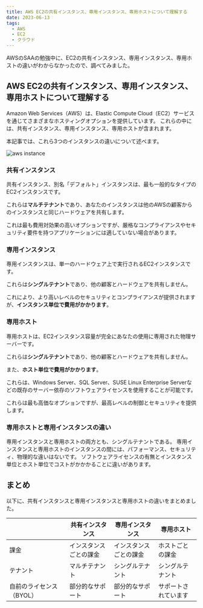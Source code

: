 ```yaml
---
title: AWS EC2の共有インスタンス、専用インスタンス、専用ホストについて理解する
date: 2023-06-13
tags:
  - AWS
  - EC2
  - クラウド
---
```


AWSのSAAの勉強中に、EC2の共有インスタンス、専用インスタンス、専用ホストの違いがわからなかったので、調べてみました。

## AWS EC2の共有インスタンス、専用インスタンス、専用ホストについて理解する

Amazon Web Services（AWS）は、Elastic Compute Cloud（EC2）サービスを通じてさまざまなホスティングオプションを提供しています。
これらの中には、共有インスタンス、専用インスタンス、専用ホストが含まれます。

本記事では、これら3つのインスタンスの違いについて述べます。

![aws instance](aws_instance.drawio.png)

### 共有インスタンス

共有インスタンス、別名「デフォルト」インスタンスは、最も一般的なタイプのEC2インスタンスです。

これらは**マルチテナント**であり、あなたのインスタンスは他のAWSの顧客からのインスタンスと同じハードウェアを共有します。

これは最も費用対効果の高いオプションですが、厳格なコンプライアンスやセキュリティ要件を持つアプリケーションには適していない場合があります。

### 専用インスタンス
専用インスタンスは、単一のハードウェア上で実行されるEC2インスタンスです。

これらは**シングルテナント**であり、他の顧客とハードウェアを共有しません。

これにより、より高いレベルのセキュリティとコンプライアンスが提供されますが、**インスタンス単位で費用がかかります**。


### 専用ホスト

専用ホストは、EC2インスタンス容量が完全にあなたの使用に専用された物理サーバーです。

これらは**シングルテナント**であり、他の顧客とハードウェアを共有しません。

また、**ホスト単位で費用がかかります**。

これらは、Windows Server、SQL Server、SUSE Linux Enterprise Serverなどの既存のサーバー依存のソフトウェアライセンスを使用することが可能です。

これらは最も高価なオプションですが、最高レベルの制御とセキュリティを提供します。


### 専用ホストと専用インスタンスの違い

専用インスタンスと専用ホストの両方とも、シングルテナントである。
専用インスタンスと専用ホストのインスタンスの間には、パフォーマンス、セキュリティ、物理的な違いはないです。
ソフトウェアライセンスの有無とインスタンス単位とホスト単位でコストがかかかることに違いがあります。


## まとめ

以下に、共有インスタンスと専用インスタンスと専用ホストの違いをまとめました。

|  | 共有インスタンス | 専用インスタンス | 専用ホスト |
| ---- | --- | --- | --- |
| 課金 | インスタンスごとの課金 | インスタンスごとの課金 | ホストごとの課金 |
| テナント | マルチテナント | シングルテナント | シングルテナント |
| 自前のライセンス（BYOL）| 部分的なサポート | 部分的なサポート | サポートされています